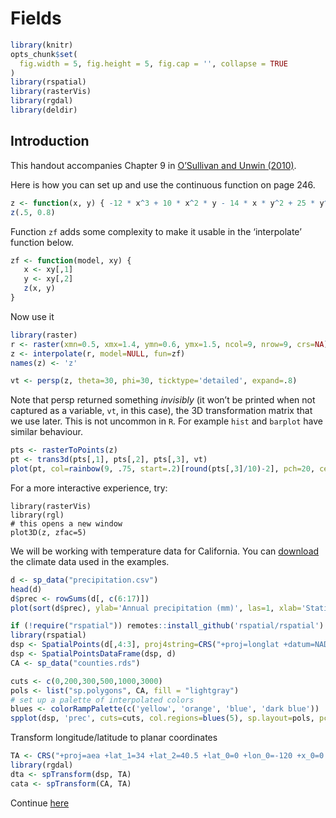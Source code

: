 # Fields

```r
library(knitr)
opts_chunk$set(
  fig.width = 5, fig.height = 5, fig.cap = '', collapse = TRUE
)
library(rspatial)
library(rasterVis)
library(rgdal)
library(deldir)
```

## Introduction

This handout accompanies Chapter 9 in [O'Sullivan and Unwin (2010)](http://www.wiley.com/WileyCDA/WileyTitle/productCd-0470288574.html). 

Here is how you can set up and use the continuous function on page 246. 

```r
z <- function(x, y) { -12 * x^3 + 10 * x^2 * y - 14 * x * y^2 + 25 * y^3 + 50 }
z(.5, 0.8)
```

Function `zf` adds some complexity to make it usable in the 'interpolate' function below.
```r
zf <- function(model, xy) {
   x <- xy[,1]
   y <- xy[,2]
   z(x, y)
}
```

Now use it

```r
library(raster)
r <- raster(xmn=0.5, xmx=1.4, ymn=0.6, ymx=1.5, ncol=9, nrow=9, crs=NA)
z <- interpolate(r, model=NULL, fun=zf)
names(z) <- 'z'

vt <- persp(z, theta=30, phi=30, ticktype='detailed', expand=.8)
```

Note that persp returned something _invisibly_ (it won't be printed when not captured as a  variable, `vt`, in this case), the 3D transformation matrix that we use later. This is not uncommon in `R`. For example `hist` and `barplot` have similar behaviour.

```r
pts <- rasterToPoints(z)
pt <- trans3d(pts[,1], pts[,2], pts[,3], vt)
plot(pt, col=rainbow(9, .75, start=.2)[round(pts[,3]/10)-2], pch=20, cex=2)
```


For a more interactive experience, try:
```
library(rasterVis)
library(rgl)
# this opens a new window
plot3D(z, zfac=5)
```


We will be working with temperature data for California. You can [download](/data/precipitation.csv) the climate data used in the examples. 

```r
d <- sp_data("precipitation.csv")
head(d)
d$prec <- rowSums(d[, c(6:17)])
plot(sort(d$prec), ylab='Annual precipitation (mm)', las=1, xlab='Stations')
```


```r
if (!require("rspatial")) remotes::install_github('rspatial/rspatial')
library(rspatial)
dsp <- SpatialPoints(d[,4:3], proj4string=CRS("+proj=longlat +datum=NAD83"))
dsp <- SpatialPointsDataFrame(dsp, d)
CA <- sp_data("counties.rds")

cuts <- c(0,200,300,500,1000,3000)
pols <- list("sp.polygons", CA, fill = "lightgray")
# set up a palette of interpolated colors
blues <- colorRampPalette(c('yellow', 'orange', 'blue', 'dark blue'))
spplot(dsp, 'prec', cuts=cuts, col.regions=blues(5), sp.layout=pols, pch=20, cex=2)
```

Transform longitude/latitude to planar coordinates
```r
TA <- CRS("+proj=aea +lat_1=34 +lat_2=40.5 +lat_0=0 +lon_0=-120 +x_0=0 +y_0=-4000000 +datum=NAD83 +units=m +ellps=GRS80 +towgs84=0,0,0")
library(rgdal)
dta <- spTransform(dsp, TA)
cata <- spTransform(CA, TA)
```

Continue [here](/analysis/4-interpolation.html)
